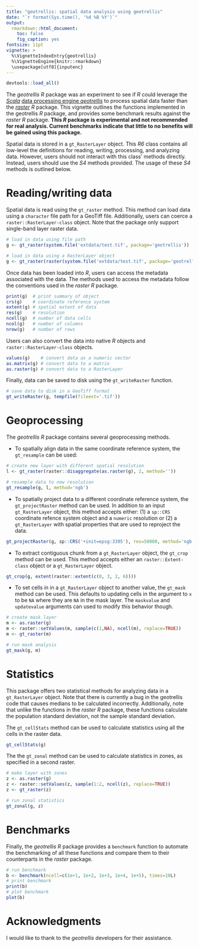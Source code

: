 ```yaml
---
title: "geotrellis: spatial data analysis using geotrellis"
date: "`r format(Sys.time(), '%d %B %Y')`"
output:
  rmarkdown::html_document:
    toc: false
    fig_caption: yes
fontsize: 11pt
vignette: >
  %\VignetteIndexEntry{geotrellis}
  %\VignetteEngine{knitr::rmarkdown}
  \usepackage[utf8]{inputenc}
---
```



```r
devtools::load_all()
```

The _geotrellis_ _R_ package was an experiment to see if _R_ could leverage the [_Scala_](https://www.scala-lang.org) [data processing engine _geotrellis_](http://geotrellis.io) to process spatial data faster than the [_raster_](https://cran.r-project.org/package=raster) _R_ package. This vignette outlines the functions implemented in the geotrellis _R_ package, and provides some benchmark results against the _raster_ _R_ package. **This _R_ package is experimental and not recommended for real analysis. Current benchmarks indicate that little to no benefits will be gained using this package.**

Spatial data is stored in a `gt_RasterLayer` object. This _R6_ class contains all low-level the definitions for reading, writing, processing, and analyzing data. However, users should not interact with this class' methods directly. Instead, users should use the _S4_ methods provided. The usage of these _S4_ methods is outlined below. 

# Reading/writing data

Spatial data is read using the `gt_raster` method. This method can load data using a `character` file path for a GeoTiff file. Additionally, users can coerce a `raster::RasterLayer-class` object. Note that the package only support single-band layer raster data. 

```r
# load in data using file path
g <- gt_raster(system.file('extdata/test.tif', package='geotrellis'))

# load in data using a RasterLayer object
g <- gt_raster(raster(system.file('extdata/test.tif', package='geotrellis')))
````

Once data has been loaded into _R_, users can access the metadata associated with the data. The methods used to access the metadata follow the conventions used in the _raster R_ package.

```r
print(g)  # print summary of object
crs(g)    # coordinate reference system
extent(g) # spatial extent of data
res(g)    # resolution
ncell(g)  # number of data cells
ncol(g)   # number of columns
nrow(g)   # number of rows
```

Users can also convert the data into native _R_ objects and `raster::RasterLayer-class` objects.

```r
values(g)    # convert data as a numeric vector
as.matrix(g) # convert data to a matrix
as.raster(g) # convert data to a RasterLayer
```

Finally, data can be saved to disk using the `gt_writeRaster` function.

```r
# save data to disk in a GeoTiff format
gt_writeRaster(g, tempfile(fileext='.tif')) 
```

# Geoprocessing

The _geotrellis R_ package contains several geoprocessing methods.

* To spatially align data in the same coordinate reference system, the `gt_resample` can be used:

```r
# create new layer with different spatial resolution
l <- gt_raster(raster::disaggregate(as.raster(g), 2, method=''))

# resample data to new resolution
gt_resample(g, l, method='ngb')
```

* To spatially project data to a different coordinate reference system, the `gt_projectRaster` method can be used. In addition to an input `gt_RasterLayer` object, this method accepts either: (1) a `sp::CRS` coordinate refence system object and a `numeric` resolution or (2) a `gt_RasterLayer` with spatial properties that are used to reproject the data.

```r
gt_projectRaster(g, sp::CRS('+init=epsg:3395'), res=50000, method='ngb')
```

* To extract contiguous chunk from a `gt_RasterLayer` object, the `gt_crop` method can be used. This method accepts either an `raster::Extent-class` object or a `gt_RasterLayer` object.

```r
gt_crop(g, extent(raster::extent(c(0, 3, 2, 6))))
```

* To set cells in in a `gt_RasterLayer` object to another value, the `gt_mask` method can be used. This defaults to updating cells in the argument to `x` to be `NA` where they are `NA` in the mask layer. The `maskvalue` and `updatevalue` arguments can used to modify this behavior though.

```r
# create mask layer
m <- as.raster(g)
m <- raster::setValues(m, sample(c(1,NA), ncell(m), replace=TRUE))
m <- gt_raster(m)

# run mask analysis
gt_mask(g, m)
```

# Statistics 

This package offers two statistical methods for analyzing data in a `gt_RasterLayer` object. Note that there is currently a bug in the geotrellis code that causes medians to be calculated incorrectly.  Additionally, note that unlike the functions in the _raster R_ package, these functions calculate the population standard deviation, not the sample standard deviation.

The `gt_cellStats` method can be used to calculate statistics using all the cells in the raster data. 

```r
gt_cellStats(g)
```

The the `gt_zonal` method can be used to calculate statistics in zones, as specified in a second raster.

```r
# make layer with zones
z <- as.raster(g)
z <- raster::setValues(z, sample(1:2, ncell(z), replace=TRUE))
z <- gt_raster(z)

# run zonal statistics
gt_zonal(g, z)
```

# Benchmarks

Finally, the _geotrellis R_ package provides a `benchmark` function to automate the benchmarking of all these functions and compare them to their counterparts in the _raster_ package. 

```r
# run benchmark
b <- benchmark(ncell=c(1e+1, 1e+2, 1e+3, 1e+4, 1e+5), times=10L)
# print benchmark
print(b)
# plot benchmark
plot(b)
```

# Acknowledgments

I would like to thank to the _geotrellis_ developers for their assistance.
